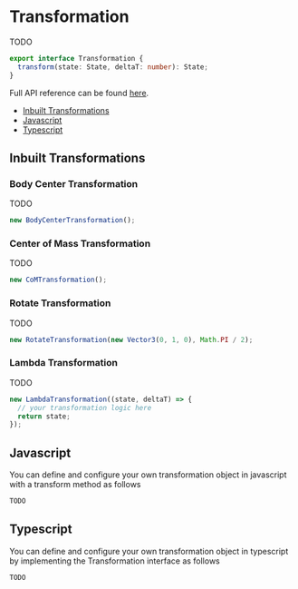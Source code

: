 
<Meta title="Define/Transformation" />

# Transformation

TODO

```typescript
export interface Transformation {
  transform(state: State, deltaT: number): State;
}
```

Full API reference can be found [here](https://source-academy.github.io/nbody/api/interfaces/Transformation.html).

- [Inbuilt Transformations](#inbuilt-transformations)
- [Javascript](#javascript)
- [Typescript](#typescript)

## Inbuilt Transformations

### Body Center Transformation

TODO

```javascript
new BodyCenterTransformation();
```

### Center of Mass Transformation

TODO

```javascript
new CoMTransformation();
```

### Rotate Transformation

TODO

```javascript
new RotateTransformation(new Vector3(0, 1, 0), Math.PI / 2);
```

### Lambda Transformation

TODO

```javascript
new LambdaTransformation((state, deltaT) => {
  // your transformation logic here
  return state;
});
```

## Javascript

You can define and configure your own transformation object in javascript with a transform method as follows

```javascript
TODO
```

## Typescript

You can define and configure your own transformation object in typescript by implementing the Transformation interface as follows

```typescript
TODO
```